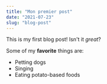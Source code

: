 ```yaml
---
title: "Mon premier post"
date: "2021-07-23"
slug: "blog-post"
---
```


This is my first blog post! Isn't it *great*?

Some of my **favorite** things are:

* Petting dogs
* Singing
* Eating potato-based foods